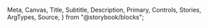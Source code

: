   Meta,
  Canvas,
  Title,
  Subtitle,
  Description,
  Primary,
  Controls,
  Stories,
  ArgTypes,
  Source,
} from "@storybook/blocks";


<Meta of={ButtonSecondaryStories} />

<Title />
<Subtitle />
<Description />
<Primary />
<Controls />

### Implementation Note

Currently, the disabled status won’t be included in the UMD Libraries Design System.

### Features

There are only 2 types of button will be used in the design system, which are:

- Primary - main call-to-action(hero section etc)
- Secondary - components level action(link to articles etc))

Both variants function as styled links rather than traditional buttons. Disabled states are not supported.

### Text Fields

<table>
  <tr>
    <th>Variant</th>
    <th>Maximum Characters</th>
  </tr>
  <tr>
    <td>Primary Button</td>
    <td>25</td>
  </tr>
  <tr>
    <td>Secondary Button</td>
    <td>50</td>
  </tr>
</table>

### Twig

#### Secondary Button

```twig
<a href={{ url }} class="t-body-small t-interactive-sub button--secondary c-content-primary c-underline-primary ani-underline">
  <div class="i-chevron"></div>
  {{ text }}
</a>
```

